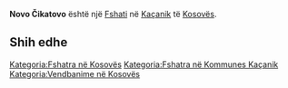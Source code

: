 {{Fshat në Kosovës
 | Emri                = Novo Čikatovo
 | EmriAlt                = Cikatove e Re,Cikatovë e Re,Novo Chikatovo,Novo Cikatovo,Novo Ćikatovo,Novo Čikatovo,Qikatove e Re,Qikatovë e Re,Çikatovë e Re,Ново Ћикатово,Ново Чикатово
 | Emri (Rasa dhanore) = 
 | Figura              = 
 | Shteti              = Kosovës
 | Komuna              = Kaçanik
 | Kodi postar         = 
 | Sipërfaqja          = 

 | Popullsia           = 

 | Regj. i popullsisë  = 
 | Dend. e popullsisë  = 
 | Faqja zyrtare       = 
 <!--- Koordinatat ----> 
 | Gjerësia            = 42.62917
 | Gjatësia            = 20.88194
 | Lartësia            = 
}}
'''Novo Čikatovo''' është një [[Fshati]] në [[Kaçanik]] të [[Kosovës]].

<!-- == Gjeografia == -->
<!-- == Historia == -->
<!-- == Demografia == -->
== Shih edhe ==
{{Komuna Kaçanik}}
{{Kosovo-Administrata-Cung}}

[[Kategoria:Fshatra në Kosovës]]
[[Kategoria:Fshatra në Kommunes Kaçanik]]
[[Kategoria:Vendbanime në Kosovës]]